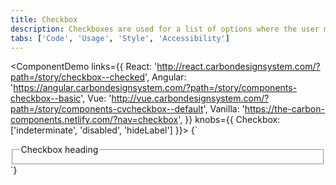 ```yaml
---
title: Checkbox
description: Checkboxes are used for a list of options where the user may select multiple options, including all or none.
tabs: ['Code', 'Usage', 'Style', 'Accessibility']
---
```


<ComponentDemo
  links={{
    React: 'http://react.carbondesignsystem.com/?path=/story/checkbox--checked',
    Angular:
      'https://angular.carbondesignsystem.com/?path=/story/components-checkbox--basic',
    Vue:
      'http://vue.carbondesignsystem.com/?path=/story/components-cvcheckbox--default',
    Vanilla: 'https://the-carbon-components.netlify.com/?nav=checkbox',
  }}
  knobs={{ Checkbox: ['indeterminate', 'disabled', 'hideLabel'] }}>
  {`
<fieldset className="bx--fieldset">
  <legend className="bx--label">Checkbox heading</legend>
  <Checkbox defaultChecked labelText="Checkbox label" id="checked" />
</fieldset>`}
</ComponentDemo>
